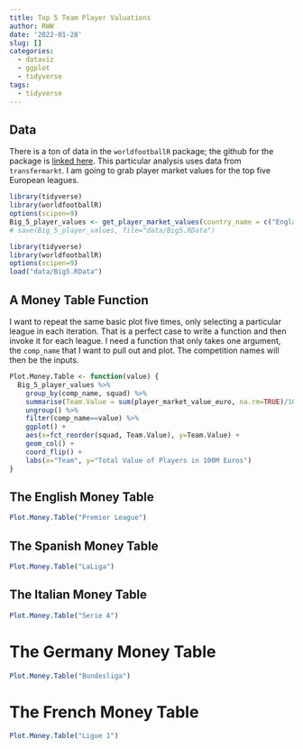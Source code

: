 ```yaml
---
title: Top 5 Team Player Valuations
author: RWW
date: '2022-01-28'
slug: []
categories:
  - dataviz
  - ggplot
  - tidyverse
tags:
  - tidyverse
---
```


## Data

There is a ton of data in the `worldfootballR` package; the github for the package is [linked here](https://github.com/JaseZiv/worldfootballR).  This particular analysis uses data from `transfermarkt`.  I am going to grab player market values for the top five European leagues.

```r
library(tidyverse)
library(worldfootballR)
options(scipen=9)
Big_5_player_values <- get_player_market_values(country_name = c("England", "Spain", "France", "Italy", "Germany"), start_year = 2021)
# save(Big_5_player_values, file="data/Big5.RData")
```

```r
library(tidyverse)
library(worldfootballR)
options(scipen=9)
load("data/Big5.RData")
```


## A Money Table Function

I want to repeat the same basic plot five times, only selecting a particular league in each iteration.  That is a perfect case to write a function and then invoke it for each league.  I need a function that only takes one argument, the `comp_name` that I want to pull out and plot.  The competition names will then be the inputs.

```r
Plot.Money.Table <- function(value) {
  Big_5_player_values %>% 
    group_by(comp_name, squad) %>% 
    summarise(Team.Value = sum(player_market_value_euro, na.rm=TRUE)/100000000) %>%
    ungroup() %>%
    filter(comp_name==value) %>% 
    ggplot() + 
    aes(x=fct_reorder(squad, Team.Value), y=Team.Value) + 
    geom_col() + 
    coord_flip() + 
    labs(x="Team", y="Total Value of Players in 100M Euros") 
}
```

## The English Money Table

```r
Plot.Money.Table("Premier League")
```

## The Spanish Money Table

```r
Plot.Money.Table("LaLiga")
```

## The Italian Money Table

```r
Plot.Money.Table("Serie A")
```

# The Germany Money Table

```r
Plot.Money.Table("Bundesliga")
```

# The French Money Table

```r
Plot.Money.Table("Ligue 1")
```
